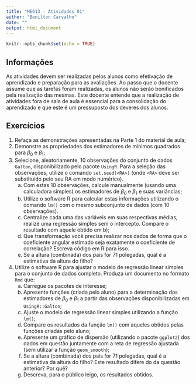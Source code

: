 ```yaml
---
title: "ME613 - Atividades 01"
author: "Benilton Carvalho"
date: ""
output: html_document
---
```


```r
knitr::opts_chunk$set(echo = TRUE)
```

## Informações

As atividades devem ser realizadas pelos alunos como efetivação de aprendizado e preparação para as avaliações. Ao passo que o docente assume que as tarefas foram realizadas, os alunos não serão bonificados pela realização das mesmas. Este docente entende que a realização de atividades fora de sala de aula é essencial para a consolidação do aprendizado e que este é um pressuposto dos deveres dos alunos.


## Exercícios

1. Refaça as demonstrações apresentadas na Parte 1 do material de aula;
2. Demonstre as propriedades dos estimadores de mínimos quadrados para $\beta_0$ e $\beta_1$;
3. Selecione, aleatoriamente, 10 observações do conjunto de dados `Galton`, disponibilizado pelo pacote `UsingR`. Para a seleção das observações, utilize o comando `set.seed(<RA>)` (onde `<RA>` deve ser substituído pelo seu RA em modo numérico).
    a. Com estas 10 observações, calcule manualmente (usando uma calculadora simples) os estimadores de $\beta_0$ e $\beta_1$ e suas variâncias;
    b. Utilize o software R para calcular estas informações utilizando o comando `lm()` com o mesmo subconjunto de dados (com 10 observações).
    c. Centralize cada uma das variáveis em suas respectivas médias, realize uma regressão simples sem o intercepto. Compare o resultado com aquele obtido em b);
    d. Que transformação você precisa realizar nos dados de forma que o coeficiente angular estimado seja exatamente o coeficiente de correlação? Escreva código em R para isso.
    e. Se a altura (combinada) dos pais for 71 polegadas, qual é a estimativa da altura do filho?

4. Utilize o software R para ajustar o modelo de regressão linear simples para o conjunto de dados completo. Produza um documento no formato `Rmd` que:
    a. Carregue os pacotes de interesse;
    b. Apresente funções (criada pelo aluno) para a determinação dos estimadores de $\beta_0$ e $\beta_1$ a partir das observações disponibilizadas em `UsingR::Galton`;
    c. Ajuste o modelo de regressão linear simples utilizando a função `lm()`;
    d. Compare os resultados da função `lm()` com aqueles obtidos pelas funções criadas pelo aluno;
    e. Apresente um gráfico de dispersão (utilizando o pacote `ggplot2`) dos dados em questão juntamente com a reta de regressão ajustada (sem utilizar a função `geom_smooth`);
    f. Se a altura (combinada) dos pais for 71 polegadas, qual é a estimativa da altura do filho? Este resultado difere do da questão anterior? Por quê?
    g. Descreva, para o público leigo, os resultados obtidos.
    